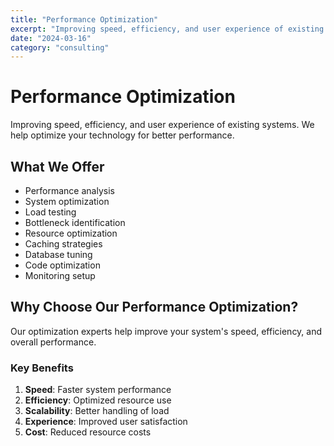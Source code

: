 ```yaml
---
title: "Performance Optimization"
excerpt: "Improving speed, efficiency, and user experience of existing systems"
date: "2024-03-16"
category: "consulting"
---
```


# Performance Optimization

Improving speed, efficiency, and user experience of existing systems. We help optimize your technology for better performance.

## What We Offer

- Performance analysis
- System optimization
- Load testing
- Bottleneck identification
- Resource optimization
- Caching strategies
- Database tuning
- Code optimization
- Monitoring setup

## Why Choose Our Performance Optimization?

Our optimization experts help improve your system's speed, efficiency, and overall performance.

### Key Benefits

1. **Speed**: Faster system performance
2. **Efficiency**: Optimized resource use
3. **Scalability**: Better handling of load
4. **Experience**: Improved user satisfaction
5. **Cost**: Reduced resource costs 